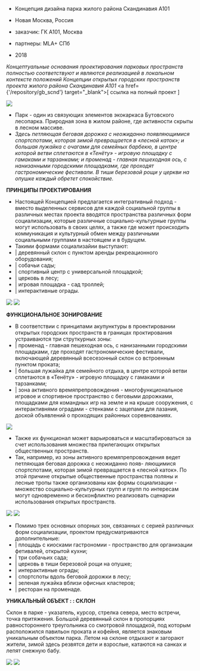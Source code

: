 

<Title>ПАРК : : ЖИЛОЙ РАЙОН СКАНДИНАВИЯ</Title>

       
- Концепция дизайна парка жилого района Скандинавия А101
- Новая Москва, Россия


- заказчик: ГК А101, Москва
- партнеры: MLA+ СПб


- 2018


<i>Концептуальные основания проектирования парковых пространств полностью соответствуют и являются реализацией в локальном контексте положений Концепции открытых городских пространств проекта жилого района Скандинавия А101 </i><a href={'/repository/gb_scnd'} target="_blank">[ ссылка на полный проект ]</a> 

<Image src='https://unit4.io/files/park_scnd/park.jpg'/>

- Парк - один из связующих элементов экокаркаса Бутовского лесопарка. Природная зона в жилом районе, где активности скрыты в лесном массиве. 
- <i>Здесь петляющая беговая дорожка с неожиданно появляющимися спортспотами, которая зимой превращается в «лесной каток»; и большая лужайка с очагами для семейных барбекю, в центре которой ветви сплетаются в «Тенёту» - игровую площадку с гамаками и тарзанками; и променад - главная пешеходная ось, с нанизанными городскими площадками, где проходят гастрономические фестивали. В тиши березовой рощи у церкви на опушке каждый обретет спокойствие. </i>



<strong>ПРИНЦИПЫ ПРОЕКТИРОВАНИЯ</strong>

- Настоящей Концепцией предлагается интегративный подход - вместо выделенных сервисов для каждой социальной группы в различных местах проекта вводятся пространства различных форм социализации, которые различные социально-культурные группы могут использовать в своих целях, а также где может происходить коммуникация и культурный обмен между различными социальными группами в настоящем и в будущем. 
- Такими формами социализайии выступают:
- | деревянный склон с пунктом аренды рекреационного оборудования;
- | собачьи сады;
- | спортивный центр с универсальной площадкой;
- | церковь в лесу;
- | игровая площадка - сад троллей;
- | интерактивные ограды.
        
<Image src='https://unit4.io/files/park_scnd/03.jpg'/>
<Image src='https://unit4.io/files/park_scnd/04.jpg'/>


<strong>ФУНКЦИОНАЛЬНОЕ ЗОНИРОВАНИЕ</strong>

- В соответствии с принципами акупунктуры в проектировании открытых городских пространств в границах проктирования устраиваются три струткурных зоны:
- | променад - главная пешеходная ось, с нанизанными городскими площадками, где проходят гастрономические фестивали, включающей деревянный всесезонный склон со встроенным пунктом проката;
- | большая лужайка для семейного отдыха, в центре которой ветви сплетаются в «Тенёту» - игровую площадку с гамаками и тарзанками;
- | зона активного времяпрепровождения - многофункциональное игровое и спортивное пространство с беговыми дорожками, площадками для командных игр на земле и на крыше сооружения, с интерактивнями оградами - стенками с зацепами для лазания, доской объявлений о проходящих районных соревнованиях.

<Image src='https://unit4.io/files/park_scnd/07.jpg'/>


- Также их функционал может варьироваться и масштабироваться за счет использования множества прилегающих открытых общественных пространств.
- Так, например, из зоны активного времяпрепровождения ведет петляющая беговая дорожка с неожиданно появ-
ляющимися спортспотами, которая зимой превращается в «лесной каток». По этой причине открытые общественные пространства поляны и лесные тропы также организованы как формы социализации - множество социально-культурных групп и групп по интересам могут одновременно и бесконфликтно реализовать сценарии использования открытых пространств.


<Image src='https://unit4.io/files/park_scnd/05.jpg'/>
<Image src='https://unit4.io/files/park_scnd/06.jpg'/>


- Помимо трех основных опорных зон, связанных с серией различных форм социализации, проектом предусматриваются дополнительные:
- | площадь с киосками гастрономии - пространство для организации фетивалей, открытой кухни;
- | три собачьих сада;
- | церковь в тиши березовой рощи на опушке;
- | интерактивные ограды;
- | спортспоты вдоль беговой дорожки в лесу;
- | зеленая лужайка вблизи офисных кластеров;
- | ресторан на променаде.

<strong>УНИКАЛЬНЫЙ ОБЪЕКТ : : СКЛОН</strong>

Склон в парке - указатель, курсор, стрелка севера, место встречи, точка притяжения. Большой деревянный склон в пропорциях равностороннего треугольника со смотровой площадкой, под которым расположился павильон проката и кофейня, является знаковым уникальным объектом парка. Летом на склоне отдыхают и загорают жители, зимой здесь резвятся дети и взрослые, катаются на санках и лепят снежную бабу.

<Image src='https://unit4.io/files/park_scnd/08.jpg'/>

<Image src='https://unit4.io/files/park_scnd/02.jpg'/>